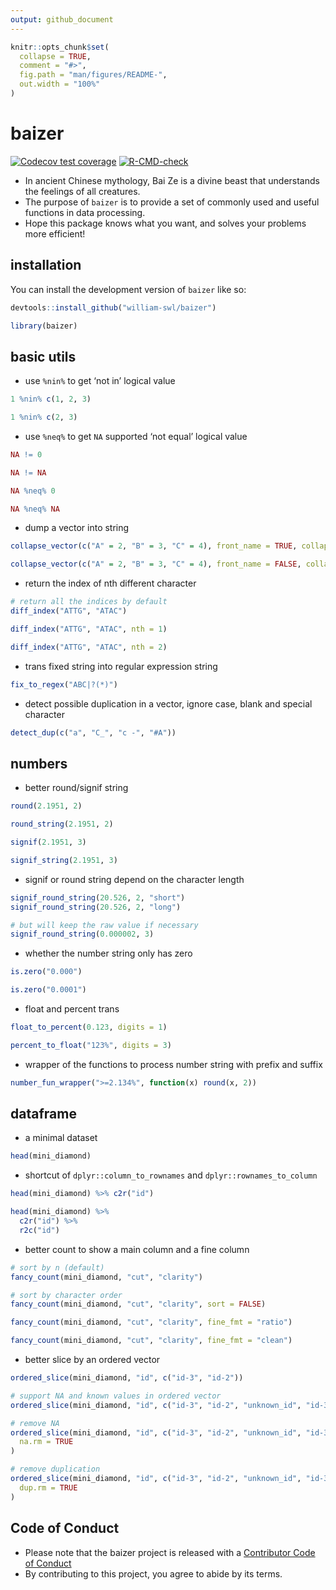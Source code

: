 ```yaml
---
output: github_document
---
```


<!-- README.md is generated from README.Rmd. Please edit that file -->

```r
knitr::opts_chunk$set(
  collapse = TRUE,
  comment = "#>",
  fig.path = "man/figures/README-",
  out.width = "100%"
)
```

# baizer

<!-- badges: start -->
[![Codecov test coverage](https://codecov.io/gh/william-swl/baizer/branch/master/graph/badge.svg)](https://app.codecov.io/gh/william-swl/baizer?branch=master)
[![R-CMD-check](https://github.com/william-swl/baizer/actions/workflows/R-CMD-check.yaml/badge.svg)](https://github.com/william-swl/baizer/actions/workflows/R-CMD-check.yaml)
<!-- badges: end -->

- In ancient Chinese mythology, Bai Ze is a divine beast that understands the feelings of all creatures.
- The purpose of `baizer` is to provide a set of commonly used and useful functions in data processing.
- Hope this package knows what you want, and solves your problems more efficient!

## installation

You can install the development version of `baizer` like so:

``` r
devtools::install_github("william-swl/baizer")
```

```r
library(baizer)
```

## basic utils
- use `%nin%` to get 'not in' logical value
```r
1 %nin% c(1, 2, 3)

1 %nin% c(2, 3)
```

- use `%neq%` to get `NA` supported 'not equal' logical value
```r
NA != 0

NA != NA

NA %neq% 0

NA %neq% NA
```

- dump a vector into string
```r
collapse_vector(c("A" = 2, "B" = 3, "C" = 4), front_name = TRUE, collapse = ";")

collapse_vector(c("A" = 2, "B" = 3, "C" = 4), front_name = FALSE, collapse = ",")
```

- return the index of nth different character
```r
# return all the indices by default
diff_index("ATTG", "ATAC")

diff_index("ATTG", "ATAC", nth = 1)

diff_index("ATTG", "ATAC", nth = 2)
```

- trans fixed string into regular expression string
```r
fix_to_regex("ABC|?(*)")
```

- detect possible duplication in a vector, ignore case, blank and special character
```r
detect_dup(c("a", "C_", "c -", "#A"))
```

## numbers

- better round/signif string
```r
round(2.1951, 2)

round_string(2.1951, 2)

signif(2.1951, 3)

signif_string(2.1951, 3)
```

- signif or round string depend on the character length
```r
signif_round_string(20.526, 2, "short")
signif_round_string(20.526, 2, "long")

# but will keep the raw value if necessary
signif_round_string(0.000002, 3)
```

- whether the number string only has zero
```r
is.zero("0.000")

is.zero("0.0001")
```


- float and percent trans
```r
float_to_percent(0.123, digits = 1)

percent_to_float("123%", digits = 3)
```

- wrapper of the functions to process number string with prefix and suffix
```r
number_fun_wrapper(">=2.134%", function(x) round(x, 2))
```

## dataframe
- a minimal dataset
```r
head(mini_diamond)
```

- shortcut of `dplyr::column_to_rownames` and `dplyr::rownames_to_column`
```r

head(mini_diamond) %>% c2r("id")

head(mini_diamond) %>%
  c2r("id") %>%
  r2c("id")
```

- better count to show a main column and a fine column
```r

# sort by n (default)
fancy_count(mini_diamond, "cut", "clarity")

# sort by character order
fancy_count(mini_diamond, "cut", "clarity", sort = FALSE)

fancy_count(mini_diamond, "cut", "clarity", fine_fmt = "ratio")

fancy_count(mini_diamond, "cut", "clarity", fine_fmt = "clean")
```

- better slice by an ordered vector
```r
ordered_slice(mini_diamond, "id", c("id-3", "id-2"))

# support NA and known values in ordered vector
ordered_slice(mini_diamond, "id", c("id-3", "id-2", "unknown_id", "id-3", NA))

# remove NA
ordered_slice(mini_diamond, "id", c("id-3", "id-2", "unknown_id", "id-3", NA),
  na.rm = TRUE
)

# remove duplication
ordered_slice(mini_diamond, "id", c("id-3", "id-2", "unknown_id", "id-3", NA),
  dup.rm = TRUE
)
```

## Code of Conduct
- Please note that the baizer project is released with a [Contributor Code of Conduct](https://contributor-covenant.org/version/2/1/CODE_OF_CONDUCT.html)
- By contributing to this project, you agree to abide by its terms.
